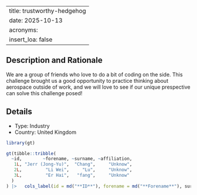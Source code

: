 
---
title: trustworthy-hedgehog
date: 2025-10-13
acronyms:
  insert_loa: false
---

## Description and Rationale

We are a group of friends who love to do a bit of coding on the side. This challenge brought us a good opportunity to practice thinking about aerospace outside of work, and we will love to see if our unique prespective can solve this challenge posed!

## Details

* Type: Industry
* Country: United Kingdom

```r
library(gt)

gt(tibble::tribble(
  ~id,        ~forename, ~surname, ~affiliation,
   1L, "Jerr (Jong-Yu)",  "Chang",     "Unknow",
   2L,         "Li Wei",     "Lu",     "Unknow",
   3L,         "Er Hai",   "fang",     "Unknow"
  )
) |>   cols_label(id = md("**ID**"), forename = md("**Forename**"), surname ~ md("**Surname**"), affiliation ~ md("**Affiliation**"))
```

